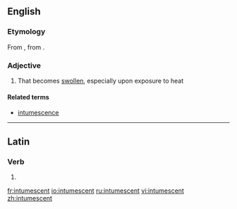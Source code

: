 ==English==

===Etymology===
From {{etyl|la|en}} {{term|intumesco|intumescō|rise, swell|lang=la}}, from {{term|tumesco|tumescō|become inflated|lang=la}}.

===Adjective===
{{en-adj}}

# That becomes [[swollen]], especially upon exposure to heat

====Related terms====
* [[intumescence]]

----

==Latin==

===Verb===
{{la-verb-form|intumēscent}}

# {{conjugation of|intumesco|intumēscō|3|p|fut|act|ind|lang=la}}
{{count page|[[Wiktionary:Page count]]}}

[[fr:intumescent]]
[[io:intumescent]]
[[ru:intumescent]]
[[vi:intumescent]]
[[zh:intumescent]]
